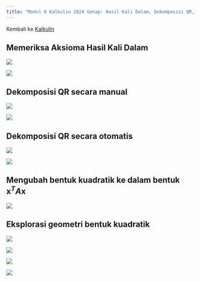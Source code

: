 ```yaml
---
title: "Modul 6 Kalkulin 2024 Genap: Hasil Kali Dalam, Dekomposisi QR, Bentuk Kuadratik"
---
```


Kembali ke [Kalkulin](./kalkulin2024genap.qmd)

## Memeriksa Aksioma Hasil Kali Dalam

![](./pages_to_jpg/Modul 6 Kalkulin 2024 Genap_page-0001.jpg)

![](./pages_to_jpg/Modul 6 Kalkulin 2024 Genap_page-0002.jpg)

## Dekomposisi QR secara manual

![](./pages_to_jpg/Modul 6 Kalkulin 2024 Genap_page-0003.jpg)

![](./pages_to_jpg/Modul 6 Kalkulin 2024 Genap_page-0004.jpg)

## Dekomposisi QR secara otomatis

![](./pages_to_jpg/Modul 6 Kalkulin 2024 Genap_page-0005.jpg)

![](./pages_to_jpg/Modul 6 Kalkulin 2024 Genap_page-0006.jpg)

## Mengubah bentuk kuadratik ke dalam bentuk $\textbf{x}^T A\textbf{x}$

![](./pages_to_jpg/Modul 6 Kalkulin 2024 Genap_page-0007.jpg)

## Eksplorasi geometri bentuk kuadratik

![](./pages_to_jpg/Modul 6 Kalkulin 2024 Genap_page-0008.jpg)

![](./pages_to_jpg/Modul 6 Kalkulin 2024 Genap_page-0009.jpg)

![](./pages_to_jpg/Modul 6 Kalkulin 2024 Genap_page-0010.jpg)

![](./pages_to_jpg/Modul 6 Kalkulin 2024 Genap_page-0011.jpg)
